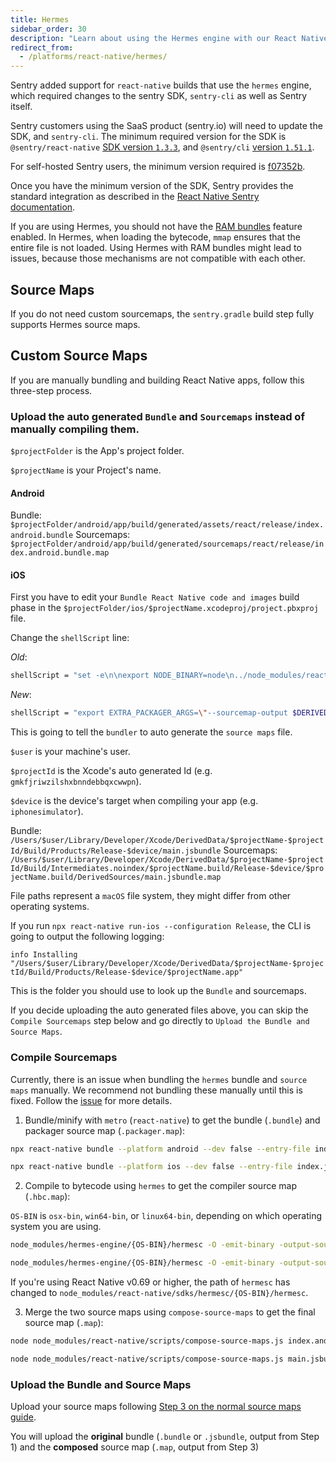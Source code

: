 ```yaml
---
title: Hermes
sidebar_order: 30
description: "Learn about using the Hermes engine with our React Native SDK."
redirect_from:
  - /platforms/react-native/hermes/
---
```


Sentry added support for `react-native` builds that use the `hermes` engine, which required changes to the sentry SDK, `sentry-cli` as well as Sentry itself.

Sentry customers using the SaaS product (sentry.io) will need to update the SDK, and `sentry-cli`.
The minimum required version for the SDK is `@sentry/react-native` [SDK version `1.3.3`](https://github.com/getsentry/sentry-react-native/releases/tag/1.3.3),
and `@sentry/cli` [version `1.51.1`](https://github.com/getsentry/sentry-cli/releases/tag/1.51.1).

For self-hosted Sentry users, the minimum version required is [f07352b](https://hub.docker.com/r/getsentry/sentry/tags?page=1&name=f07352b).

Once you have the minimum version of the SDK, Sentry provides the standard integration as described in the [React Native Sentry documentation](/platforms/react-native/).

<Note>

If you are using Hermes, you should not have the [RAM bundles](/platforms/react-native/manual-setup/ram-bundles/) feature enabled. In Hermes, when loading the bytecode, `mmap` ensures that the entire file is not loaded. Using Hermes with RAM bundles might lead to issues, because those mechanisms are not compatible with each other.

</Note>

## Source Maps

If you do not need custom sourcemaps, the `sentry.gradle` build step fully supports Hermes source maps.

## Custom Source Maps

If you are manually bundling and building React Native apps, follow this three-step process.

### Upload the auto generated `Bundle` and `Sourcemaps` instead of manually compiling them.

`$projectFolder` is the App's project folder.

`$projectName` is your Project's name.

#### Android

Bundle: `$projectFolder/android/app/build/generated/assets/react/release/index.android.bundle`
Sourcemaps: `$projectFolder/android/app/build/generated/sourcemaps/react/release/index.android.bundle.map`

#### iOS

First you have to edit your `Bundle React Native code and images` build phase in the `$projectFolder/ios/$projectName.xcodeproj/project.pbxproj` file.

Change the `shellScript` line:

_Old_:

```bash
shellScript = "set -e\n\nexport NODE_BINARY=node\n../node_modules/react-native/scripts/react-native-xcode.sh\n";
```

_New_:


```bash
shellScript = "export EXTRA_PACKAGER_ARGS=\"--sourcemap-output $DERIVED_FILE_DIR/main.jsbundle.map\"\nset -e\n\nexport NODE_BINARY=node\n../node_modules/react-native/scripts/react-native-xcode.sh\n";
```

This is going to tell the `bundler` to auto generate the `source maps` file.

`$user` is your machine's user.

`$projectId` is the Xcode's auto generated Id (e.g. `gmkfjriwzilshxbnndebbqxcwwpn`).

`$device` is the device's target when compiling your app (e.g. `iphonesimulator`).

Bundle: `/Users/$user/Library/Developer/Xcode/DerivedData/$projectName-$projectId/Build/Products/Release-$device/main.jsbundle`
Sourcemaps: `/Users/$user/Library/Developer/Xcode/DerivedData/$projectName-$projectId/Build/Intermediates.noindex/$projectName.build/Release-$device/$projectName.build/DerivedSources/main.jsbundle.map`

File paths represent a `macOS` file system, they might differ from other operating systems.

If you run `npx react-native run-ios --configuration Release`, the CLI is going to output the following logging:

`info Installing "/Users/$user/Library/Developer/Xcode/DerivedData/$projectName-$projectId/Build/Products/Release-$device/$projectName.app"`

This is the folder you should use to look up the `Bundle` and sourcemaps.

If you decide uploading the auto generated files above, you can skip the `Compile Sourcemaps` step below and go directly to `Upload the Bundle and Source Maps`.

### Compile Sourcemaps

<Note>

Currently, there is an issue when bundling the `hermes` bundle and `source maps` manually.
We recommend not bundling these manually until this is fixed.
Follow the [issue](https://github.com/facebook/react-native/issues/34043) for more details.

</Note>

1. Bundle/minify with `metro` (`react-native`) to get the bundle (`.bundle`) and packager source map (`.packager.map`):

```bash {tabTitle:Android}
npx react-native bundle --platform android --dev false --entry-file index.js --reset-cache --bundle-output index.android.bundle --sourcemap-output index.android.bundle.packager.map --minify false
```

```bash {tabTitle:iOS}
npx react-native bundle --platform ios --dev false --entry-file index.js --reset-cache --bundle-output main.jsbundle --sourcemap-output main.jsbundle.packager.map --minify false
```

2. Compile to bytecode using `hermes` to get the compiler source map (`.hbc.map`):

<Note>

`OS-BIN` is `osx-bin`, `win64-bin`, or `linux64-bin`, depending on which operating system you are using.

</Note>

```bash {tabTitle:Android}
node_modules/hermes-engine/{OS-BIN}/hermesc -O -emit-binary -output-source-map -out=index.android.bundle.hbc index.android.bundle
```

```bash {tabTitle:iOS}
node_modules/hermes-engine/{OS-BIN}/hermesc -O -emit-binary -output-source-map -out=main.jsbundle.hbc main.jsbundle
```

<Note>

If you're using React Native v0.69 or higher, the path of `hermesc` has changed to `node_modules/react-native/sdks/hermesc/{OS-BIN}/hermesc`.

</Note>

3. Merge the two source maps using `compose-source-maps` to get the final source map (`.map`):

```bash {tabTitle:Android}
node node_modules/react-native/scripts/compose-source-maps.js index.android.bundle.packager.map index.android.bundle.hbc.map -o index.android.bundle.map
```

```bash {tabTitle:iOS}
node node_modules/react-native/scripts/compose-source-maps.js main.jsbundle.packager.map main.jsbundle.hbc.map -o main.jsbundle.map
```

### Upload the Bundle and Source Maps

Upload your source maps following [Step 3 on the normal source maps guide](/platforms/react-native/sourcemaps/#3-upload-the-bundle-and-source-maps).

<Note>

You will upload the **original** bundle (`.bundle` or `.jsbundle`, output from Step 1) and the **composed** source map (`.map`, output from Step 3)

</Note>
